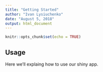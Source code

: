 ```yaml
---
title: "Getting Started"
author: "Ivan Lysiuchenko"
date: "August 5, 2018"
output: html_document
---
```


```r
knitr::opts_chunk$set(echo = TRUE)
```

## Usage

Here we'll explaing how to use our shiny app.

